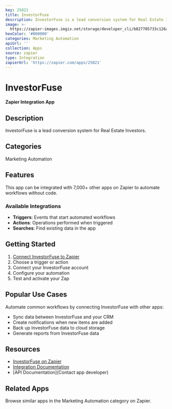 ```yaml
---
key: 25021
title: InvestorFuse
description: InvestorFuse is a lead conversion system for Real Estate Investors.
image: >-
  https://zapier-images.imgix.net/storage/developer_cli/b827705733c126a501fefc9cf80fe555.png?auto=format%2Ccompress&ixlib=python-3.0.0&q=50
hexColor: '#000000'
categories: Marketing Automation
apiUrl: ''
collection: Apps
source: zapier
type: Integration
zapierUrl: 'https://zapier.com/apps/25021'
---
```

# InvestorFuse

**Zapier Integration App**

## Description

InvestorFuse is a lead conversion system for Real Estate Investors.

## Categories

Marketing Automation

## Features

This app can be integrated with 7,000+ other apps on Zapier to automate workflows without code.

### Available Integrations

- **Triggers**: Events that start automated workflows
- **Actions**: Operations performed when triggered
- **Searches**: Find existing data in the app

## Getting Started

1. [Connect InvestorFuse to Zapier](https://zapier.com/apps/25021)
2. Choose a trigger or action
3. Connect your InvestorFuse account
4. Configure your automation
5. Test and activate your Zap

## Popular Use Cases

Automate common workflows by connecting InvestorFuse with other apps:

- Sync data between InvestorFuse and your CRM
- Create notifications when new items are added
- Back up InvestorFuse data to cloud storage
- Generate reports from InvestorFuse data

## Resources

- [InvestorFuse on Zapier](https://zapier.com/apps/25021)
- [Integration Documentation](https://zapier.com/apps/25021/integrations)
- [API Documentation](Contact app developer)

## Related Apps

Browse similar apps in the Marketing Automation category on Zapier.
